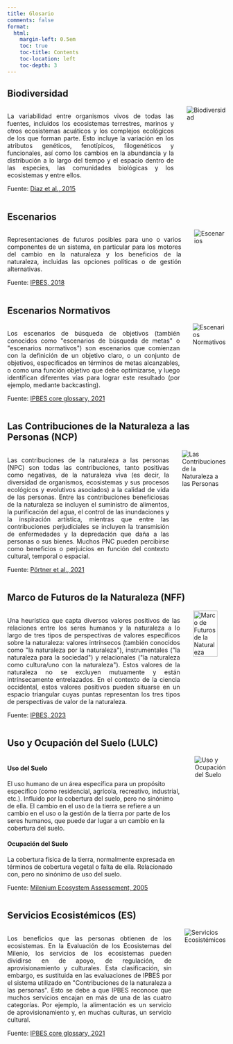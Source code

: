```yaml
---
title: Glosario
comments: false
format:
  html:
    margin-left: 0.5em
    toc: true
    toc-title: Contents
    toc-location: left
    toc-depth: 3
---
```


## Biodiversidad {#Biodiversity}
```{=html}
<div style="display: flex; align-items: flex-start;">
    <div style="flex-grow: 1; margin-right: 30px;"> 
        <p style="text-align: justify;">La variabilidad entre organismos vivos de todas las fuentes, incluidos los ecosistemas terrestres, marinos y otros ecosistemas acuáticos y los complejos ecológicos de los que forman parte. Esto incluye la variación en los atributos genéticos, fenotípicos, filogenéticos y funcionales, así como los cambios en la abundancia y la distribución a lo largo del tiempo y el espacio dentro de las especies, las comunidades biológicas y los ecosistemas y entre ellos.</p>
        <p>Fuente: <a href="https://doi.org/10.1016/j.cosust.2014.11.002">Diaz et al., 2015</a></p>
    </div>
    <img src="glossary/dummybiodiversity.png" class="glossimg" style="max-width: 50%; height: auto;" alt="Biodiversidad">
</div>
```

## Escenarios {#Scenarios}
```{=html}
<div style="display: flex; align-items: flex-start;">
    <div style="flex-grow: 1; margin-right: 30px;"> 
        <p style="text-align: justify;">Representaciones de futuros posibles para uno o varios componentes de un sistema, en particular para los motores del cambio en la naturaleza y los beneficios de la naturaleza, incluidas las opciones políticas o de gestión alternativas.</p>
        <p>Fuente: <a href="https://doi.org/10.5281/zenodo.3237429">IPBES, 2018</a></p>
    </div>
    <img src="glossary/Scenario.png" class="glossimg" style="max-width: 50%; height: auto;" alt="Escenarios">
</div>
```

## Escenarios Normativos {#NScenarios}

```{=html}
<div style="display: flex; align-items: flex-start;">
    <div style="flex-grow: 1; margin-right: 30px;"> 
        <p style="text-align: justify;">Los escenarios de búsqueda de objetivos (también conocidos como "escenarios de búsqueda de metas" o "escenarios normativos") son escenarios que comienzan con la definición de un objetivo claro, o un conjunto de objetivos, especificados en términos de metas alcanzables, o como una función objetivo que debe optimizarse, y luego identifican diferentes vías para lograr este resultado (por ejemplo, mediante backcasting).</p>
        <p>Fuente: <a href="https://www.ipbes.net/glossary-tag/scenarios">IPBES core glossary, 2021</a></p>
    </div>
    <img src="glossary/Normative_es.png" class="glossimg" style="max-width: 50%; height: auto;" alt="Escenarios Normativos">
</div>
```

## Las Contribuciones de la Naturaleza a las Personas (NCP) {#NCP}

```{=html}
<div style="display: flex; align-items: flex-start;">
    <div style="flex-grow: 1; margin-right: 30px;"> 
        <p style="text-align: justify;">Las contribuciones de la naturaleza a las personas (NPC) son todas las contribuciones, tanto positivas como negativas, de la naturaleza viva (es decir, la diversidad de organismos, ecosistemas y sus procesos ecológicos y evolutivos asociados) a la calidad de vida de las personas. Entre las contribuciones beneficiosas de la naturaleza se incluyen el suministro de alimentos, la purificación del agua, el control de las inundaciones y la inspiración artística, mientras que entre las contribuciones perjudiciales se incluyen la transmisión de enfermedades y la depredación que daña a las personas o sus bienes. Muchos PNC pueden percibirse como beneficios o perjuicios en función del contexto cultural, temporal o espacial.</p>
        <p>Fuente: <a href="https://www.ipbes.net/glossary-tag/ecosystem-service">Pörtner et al., 2021</a></p>
    </div>
    <img src="glossary/NCP.png" class="glossimg" style="max-width: 50%; height: auto;" alt="Las Contribuciones de la Naturaleza a las Personas">
</div>
```

## Marco de Futuros de la Naturaleza (NFF) {#NFF}

```{=html}
<div style="display: flex; align-items: flex-start;">
    <div style="flex-grow: 1; margin-right: 30px;"> 
        <p style="text-align: justify;">Una heurística que capta diversos valores positivos de las relaciones entre los seres humanos y la naturaleza a lo largo de tres tipos de perspectivas de valores específicos sobre la naturaleza: valores intrínsecos (también conocidos como "la naturaleza por la naturaleza"), instrumentales ("la naturaleza para la sociedad") y relacionales ("la naturaleza como cultura/uno con la naturaleza"). Estos valores de la naturaleza no se excluyen mutuamente y están intrínsecamente entrelazados. En el contexto de la ciencia occidental, estos valores positivos pueden situarse en un espacio triangular cuyas puntas representan los tres tipos de perspectivas de valor de la naturaleza.</p>
        <p>Fuente: <a href="https://doi.org/10.5281/zenodo.8171339">IPBES, 2023</a></p>
    </div>
    <img src="glossary/naturefutureframework_es_adj.png" class="glossimg" style="max-width: 50%; height: 75%;" alt="Marco de Futuros de la Naturaleza">
</div>
```

## Uso y Ocupación del Suelo (LULC) {#LULC}
```{=html}
<div style="display: flex; align-items: flex-start;">
    <div style="flex-grow: 1; margin-right: 30px;"> 
        <p style="text-align: justify;">
<h4>Uso del Suelo</h4>

El uso humano de un área específica para un propósito específico (como residencial, agrícola, recreativo, industrial, etc.). Influido por la cobertura del suelo, pero no sinónimo de ella. El cambio en el uso de la tierra se refiere a un cambio en el uso o la gestión de la tierra por parte de los seres humanos, que puede dar lugar a un cambio en la cobertura del suelo.

<p></p>
<h4>Ocupación del Suelo</h4>

La cobertura física de la tierra, normalmente expresada en términos de cobertura vegetal o falta de ella. Relacionado con, pero no sinónimo de uso del suelo.</p>
        <p>Fuente: <a href="https://www.millenniumassessment.org/documents/document.776.aspx.pdf">Milenium Ecosystem Assessement, 2005</a></p>
    </div>
    <p></p>
    <img src="glossary/dummyLULC.png" class="glossimg" style="max-width: 50%; height: auto;" alt="Uso y Ocupación del Suelo">
</div>
```


## Servicios Ecosistémicos (ES) {#ES}

```{=html}
<div style="display: flex; align-items: flex-start;">
    <div style="flex-grow: 1; margin-right: 30px;"> 
        <p style="text-align: justify;">Los beneficios que las personas obtienen de los ecosistemas. En la Evaluación de los Ecosistemas del Milenio, los servicios de los ecosistemas pueden dividirse en de apoyo, de regulación, de aprovisionamiento y culturales. Esta clasificación, sin embargo, es sustituida en las evaluaciones de IPBES por el sistema utilizado en "Contribuciones de la naturaleza a las personas". Esto se debe a que IPBES reconoce que muchos servicios encajan en más de una de las cuatro categorías. Por ejemplo, la alimentación es un servicio de aprovisionamiento y, en muchas culturas, un servicio cultural.</p>
        <p>Fuente: <a href="https://www.ipbes.net/glossary-tag/ecosystem-service">IPBES core glossary, 2021</a></p>
    </div>
    <img src="glossary/dummyES.png" class="glossimg" style="max-width: 50%; height: auto;" alt="Servicios Ecosistémicos">
</div>
```




